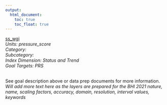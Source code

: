 ```yaml
---
output:
  html_document:
    toc: true
    toc_float: true
---
```


[ss_wgi](https://github.com/OHI-Baltic/bhi-prep/blob/master/layers/ss_wgi_bhi2019.csv)\
*Units: pressure_score*\
*Category:*\
*Subcategory:*\
*Index Dimension: Status and Trend*\
*Goal Targets: PRS*\
<br>

See goal description above or data prep documents for more information.\
*Will add more text here as the layers are prepared for the BHI 2021*
*nature, name, scaling factors, accuracy, domain, resolution, interval values, keywords*



<br>

